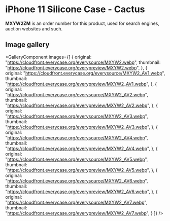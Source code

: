
# iPhone 11 Silicone Case - Cactus

<Callout type='info' emoji='👉🏻'>**MXYW2ZM** is an order number for this product, used for search engines, auction websites and such.</Callout>

## Image gallery

<GalleryComponent
    images={[
      {
        original: "https://cloudfront.everycase.org/everysource/MXYW2.webp",
        thumbnail: "https://cloudfront.everycase.org/everypreview/MXYW2.webp",
      },
      {
        original: "https://cloudfront.everycase.org/everysource/MXYW2_AV1.webp",
        thumbnail: "https://cloudfront.everycase.org/everypreview/MXYW2_AV1.webp",
      },
      {
        original: "https://cloudfront.everycase.org/everysource/MXYW2_AV2.webp",
        thumbnail: "https://cloudfront.everycase.org/everypreview/MXYW2_AV2.webp",
      },
      {
        original: "https://cloudfront.everycase.org/everysource/MXYW2_AV3.webp",
        thumbnail: "https://cloudfront.everycase.org/everypreview/MXYW2_AV3.webp",
      },
      {
        original: "https://cloudfront.everycase.org/everysource/MXYW2_AV4.webp",
        thumbnail: "https://cloudfront.everycase.org/everypreview/MXYW2_AV4.webp",
      },
      {
        original: "https://cloudfront.everycase.org/everysource/MXYW2_AV5.webp",
        thumbnail: "https://cloudfront.everycase.org/everypreview/MXYW2_AV5.webp",
      },
      {
        original: "https://cloudfront.everycase.org/everysource/MXYW2_AV6.webp",
        thumbnail: "https://cloudfront.everycase.org/everypreview/MXYW2_AV6.webp",
      },
      {
        original: "https://cloudfront.everycase.org/everysource/MXYW2_AV7.webp",
        thumbnail: "https://cloudfront.everycase.org/everypreview/MXYW2_AV7.webp",
      }
    ]}
  />
